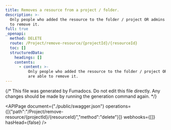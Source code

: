 ```yaml
---
title: Removes a resource from a project / folder.
description: >-
  Only people who added the resource to the folder / project OR admins are able
  to remove it.
full: true
_openapi:
  method: DELETE
  route: /Project/remove-resource/{projectId}/{resourceId}
  toc: []
  structuredData:
    headings: []
    contents:
      - content: >-
          Only people who added the resource to the folder / project OR admins
          are able to remove it.
---
```


{/* This file was generated by Fumadocs.
Do not edit this file directly. Any changes should be made by running the generation command again. */}

<APIPage document={"./public/swagger.json"} operations={[{"path":"/Project/remove-resource/{projectId}/{resourceId}","method":"delete"}]} webhooks={[]} hasHead={false} />